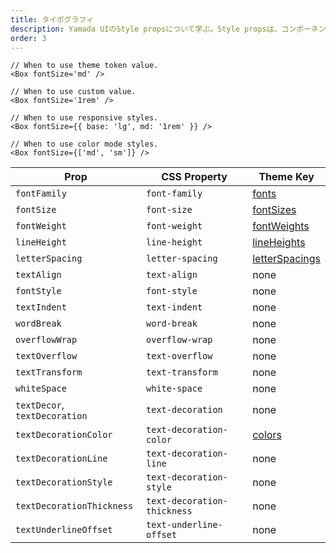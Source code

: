 ```yaml
---
title: タイポグラフィ
description: Yamada UIのStyle propsについて学ぶ。Style propsは、コンポーネントにpropsを渡すだけでコンポーネントのスタイルを変更する方法です。
order: 3
---
```


```tsx live=false
// When to use theme token value.
<Box fontSize='md' />

// When to use custom value.
<Box fontSize='1rem' />

// When to use responsive styles.
<Box fontSize={{ base: 'lg', md: '1rem' }} />

// When to use color mode styles.
<Box fontSize={['md', 'sm']} />
```

| Prop                          | CSS Property                | Theme Key                                                                              |
| ----------------------------- | --------------------------- | -------------------------------------------------------------------------------------- |
| `fontFamily`                  | `font-family`               | [fonts](/docs/styled-system/theming/default-theme/typography#fonts)                    |
| `fontSize`                    | `font-size`                 | [fontSizes](/docs/styled-system/theming/default-theme/typography#font-sizes)           |
| `fontWeight`                  | `font-weight`               | [fontWeights](/docs/styled-system/theming/default-theme/typography#font-weights)       |
| `lineHeight`                  | `line-height`               | [lineHeights](/docs/styled-system/theming/default-theme/typography#line-heights)       |
| `letterSpacing`               | `letter-spacing`            | [letterSpacings](/docs/styled-system/theming/default-theme/typography#letter-spacings) |
| `textAlign`                   | `text-align`                | none                                                                                   |
| `fontStyle`                   | `font-style`                | none                                                                                   |
| `textIndent`                  | `text-indent`               | none                                                                                   |
| `wordBreak`                   | `word-break`                | none                                                                                   |
| `overflowWrap`                | `overflow-wrap`             | none                                                                                   |
| `textOverflow`                | `text-overflow`             | none                                                                                   |
| `textTransform`               | `text-transform`            | none                                                                                   |
| `whiteSpace`                  | `white-space`               | none                                                                                   |
| `textDecor`, `textDecoration` | `text-decoration`           | none                                                                                   |
| `textDecorationColor`         | `text-decoration-color`     | [colors](/docs/styled-system/theming/default-theme/colors)                             |
| `textDecorationLine`          | `text-decoration-line`      | none                                                                                   |
| `textDecorationStyle`         | `text-decoration-style`     | none                                                                                   |
| `textDecorationThickness`     | `text-decoration-thickness` | none                                                                                   |
| `textUnderlineOffset`         | `text-underline-offset`     | none                                                                                   |
